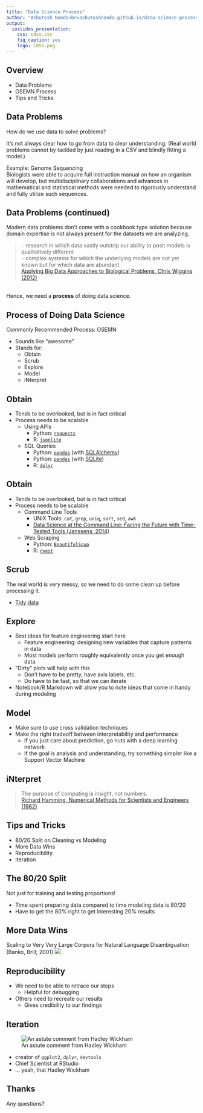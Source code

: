 ```yaml
---
title: "Data Science Process"
author: "Ashutosh Nanda<br>ashutoshnanda.github.io/data-science-process"
output:
  ioslides_presentation:
    css: cdss.css
    fig_caption: yes
    logo: CDSS.png
---
```


## Overview

- Data Problems
- OSEMN Process
- Tips and Tricks

## Data Problems

How do we use data to solve problems?

It's not always clear how to go from data to clear understanding. (Real world problems cannot by tackled by just reading in a CSV and blindly fitting a model.)

Example: Genome Sequencing <br>
Biologists were able to acquire full instruction manual on how an organism will develop, but multidisciplinary collaborations and advances in mathematical and statistical methods were needed to rigorously understand and fully utilize such sequences.

## Data Problems (continued)

Modern data problems don't come with a cookbook type solution because domain expertise is not always present for the datasets we are analyzing. 

> `-` research in which data vastly outstrip our ability to posit models is qualitatively different
> <br>
> `-` complex systems for which the underlying models are not yet known but for which data are abundant
> <br>
> [Applying Big Data Approaches to Biological Problems, Chris Wiggins (2012)](http://engineering.columbia.edu/web/newsletter/fall_2012/applying_big_data_approaches_biological_problems)

<br> Hence, we need a **process** of doing data science.

## Process of Doing Data Science

Commonly Recommended Process: OSEMN

- Sounds like "awesome"
- Stands for:
    + Obtain
    + Scrub
    + Explore
    + Model
    + iNterpret

## Obtain 

- Tends to be overlooked, but is in fact critical
- Process needs to be scalable
    + Using APIs 
        * Python: [`requests`](http://docs.python-requests.org/en/latest/)
        * R: [`jsonlite`](https://cran.r-project.org/web/packages/jsonlite/vignettes/json-apis.html)
    + SQL Queries 
        * Python: [`pandas`](http://pandas.pydata.org/pandas-docs/stable/io.html#sql-queries) (with [SQLAlchemy](http://www.sqlalchemy.org/))
        * Python: [`pandas`](http://www.datacarpentry.org/python-ecology/08-working-with-sql) (with [SQLite](https://www.sqlite.org/))
        * R: [`dplyr`](https://cran.r-project.org/web/packages/dplyr/vignettes/databases.html)
    
## Obtain 
- Tends to be overlooked, but is in fact critical
- Process needs to be scalable
    + Command Line Tools
        * UNIX Tools: `cat`, `grep`, `uniq`, `sort`, `sed`, `awk`
        * [Data Science at the Command Line: Facing the Future with Time-Tested Tools (Janssens; 2014)](http://shop.oreilly.com/product/0636920032823.do)
    + Web Scraping
        * Python: [`BeautifulSoup`](http://web.stanford.edu/~zlotnick/TextAsData/Web_Scraping_with_Beautiful_Soup.html)
        * R: [`rvest`](http://blog.rstudio.org/2014/11/24/rvest-easy-web-scraping-with-r/)

## Scrub 

The real world is very messy, so we need to do some clean up before processing it.

- [Tidy data](http://vita.had.co.nz/papers/tidy-data.pdf)

## Explore

- Best ideas for feature engineering start here
    + Feature engineering: designing new variables that capture patterns in data
    + Most models perform roughly equivalently once you get enough data
- "Dirty" plots will help with this 
    + Don't have to be pretty, have axis labels, etc.
    + Do have to be fast, so that we can iterate
- Notebook/R Markdown will allow you to note ideas that come in handy during modeling

## Model 

- Make sure to use cross validation techniques
- Make the right tradeoff between interpretability and performance
    + If you just care about prediction, go nuts with a deep learning network
    + If the goal is analysis and understanding, try something simpler like a Support Vector Machine

## iNterpret

> The purpose of computing is insight, not numbers.
> <br>
> [Richard Hamming, Numerical Methods for Scientists and Engineers (1962)](http://www-history.mcs.st-and.ac.uk/Extras/HammingReviews.html)

## Tips and Tricks

- 80/20 Split on Cleaning vs Modeling
- More Data Wins
- Reproducibility
- Iteration

## The 80/20 Split
<div class="notes">
Not just for training and testing proportions!
</div>
- Time spent preparing data compared to time modeling data is 80/20
- Have to get the 80% right to get interesting 20% results

## More Data Wins

Scaling to Very Very Large Corpora for
Natural Language Disambiguation (Banko, Brill; 2001)
![](more_data.png)

## Reproducibility

- We need to be able to retrace our steps
    + Helpful for debugging
- Others need to recreate our results
    + Gives credibility to our findings
    
## Iteration

![An astute comment from Hadley Wickham](wickham_comment.png)

- creator of `ggplot2`, `dplyr`, `devtools`
- Chief Scientist at RStudio 
- ... yeah, that Hadley Wickham

## Thanks

Any questions?